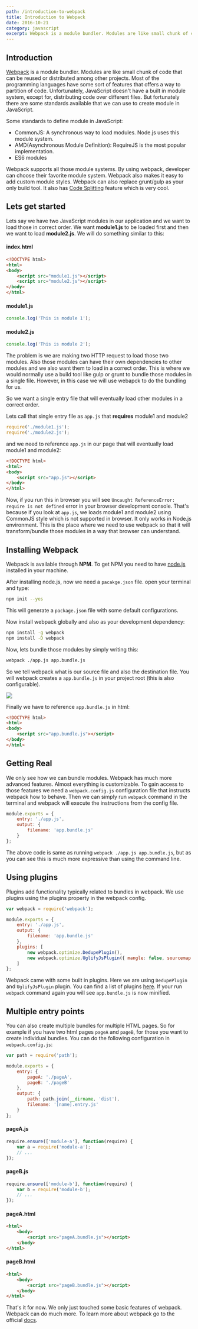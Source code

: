```yaml
---
path: /introduction-to-webpack
title: Introduction to Webpack
date: 2016-10-21
category: javascript
excerpt: Webpack is a module bundler. Modules are like small chunk of code that can be reused or distributed among other projects. Most of the programming languages have some sort of features that offers a way to partition of code...
---
```


## Introduction

[Webpack](https://webpack.github.io/) is a module bundler. Modules are like small chunk of code that can be reused or distributed among other projects. Most of the programming languages have some sort of features that offers a way to partition of code. Unfortunately, JavaScript doesn't have a built in module system, except for, distributing code over different files. But fortunately there are some standards available that we can use to create module in JavaScript.

Some standards to define module in JavaScript:

* CommonJS: A synchronous way to load modules. Node.js uses this module system.
* AMD(Asynchronous Module Definition): RequireJS is the most popular implementation.
* ES6 modules

Webpack supports all those module systems. By using webpack, developer can choose their favorite module system. Webpack also makes it easy to add custom module styles. Webpack can also replace grunt/gulp as your only build tool. It also has [Code Splitting](http://webpack.github.io/docs/code-splitting.html) feature which is very cool.

## Lets get started

Lets say we have two JavaScript modules in our application and we want to load those in correct order. We want **module1.js** to be loaded first and then we want to load **module2.js**. We will do something similar to this:

#### index.html

```html
<!DOCTYPE html>
<html>
<body>
    <script src="module1.js"></script>
    <script src="module2.js"></script>
</body>
</html>
```

#### module1.js

```javascript
console.log('This is module 1');
```

#### module2.js

```javascript
console.log('This is module 2');
```

The problem is we are making two HTTP request to load those two modules. Also those modules can have their own dependencies to other modules and we also want them to load in a correct order. This is where we would normally use a build tool like gulp or grunt to bundle those modules in a single file. However, in this case we will use webapck to do the bundling for us.

So we want a single entry file that will eventually load other modules in a correct order.

Lets call that single entry file as `app.js` that **requires** module1 and module2

```javascript
require('./module1.js');
require('./module2.js');
```

and we need to reference `app.js` in our page that will eventually load module1 and module2:

```html
<!DOCTYPE html>
<html>
<body>
    <script src="app.js"></script>
</body>
</html>
```

Now, if you run this in browser you will see `Uncaught ReferenceError: require is not defined` error in your browser development console. That's because if you look at `app.js`, we loads module1 and module2 using CommonJS style which is not supported in browser. It only works in Node.js environment. This is the place where we need to use webpack so that it will transform/bundle those modules in a way that browser can understand.

## Installing Webpack

Webpack is available through **NPM**. To get NPM you need to have [node.js](https://nodejs.org/en/) installed in your machine.

After installing node.js, now we need a `pacakge.json` file. open your terminal and type:

```bash
npm init --yes
```

This will generate a `package.json` file with some default configurations.

Now install webpack globally and also as your development dependency:

```bash
npm install -g webpack
npm install -D webpack
```

Now, lets bundle those modules by simply writing this:

```bash
webpack ./app.js app.bundle.js
```

So we tell webpack what is our source file and also the destination file. You will webpack creates a `app.bundle.js` in your project root (this is also configurable).

![](https://res.cloudinary.com/shibbir/image/upload/v1477784776/webpack_pzoexp.png)

Finally we have to reference `app.bundle.js` in html:

```html
<!DOCTYPE html>
<html>
<body>
    <script src="app.bundle.js"></script>
</body>
</html>
```

## Getting Real

We only see how we can bundle modules. Webpack has much more advanced features. Almost everything is customizable. To gain access to those features we need a `webpack.config.js` configuration file that instructs webpack how to behave. Then we can simply run `webpack` command in the terminal and webpack will execute the instructions from the config file.

```javascript
module.exports = {
    entry: './app.js',
    output: {
        filename: 'app.bundle.js'
    }
};
```
The above code is same as running `webpack ./app.js app.bundle.js`, but as you can see this is much more expressive than using the command line.

## Using plugins

Plugins add functionality typically related to bundles in webpack. We use plugins using the plugins property in the webpack config.


```javascript
var webpack = require('webpack');

module.exports = {
    entry: './app.js',
    output: {
        filename: 'app.bundle.js'
    },
    plugins: [
        new webpack.optimize.DedupePlugin(),
        new webpack.optimize.UglifyJsPlugin({ mangle: false, sourcemap: false })
    ]
};
```

Webpack came with some built in plugins. Here we are using `DedupePlugin` and `UglifyJsPlugin` plugin. You can find a list of plugins [here](http://webpack.github.io/docs/list-of-plugins.html). If your run `webpack` command again you will see `app.bundle.js` is now minified.

## Multiple entry points

You can also create multiple bundles for multiple HTML pages. So for example if you have two html pages `pageA` and `pageB`, for those you want to create individual bundles. You can do the following configuration in `webpack.config.js`:

```javascript
var path = require('path');

module.exports = {
    entry: {
        pageA: './pageA',
        pageB: './pageB'
    },
    output: {
        path: path.join(__dirname, 'dist'),
        filename: '[name].entry.js'
    }
};
```

#### pageA.js
```javascript
require.ensure(['module-a'], function(require) {
    var a = require('module-a');
    // ...
});
```

#### pageB.js
```javascript
require.ensure(['module-b'], function(require) {
    var b = require('module-b');
    // ...
});
```

#### pageA.html

```html
<html>
    <body>
        <script src="pageA.bundle.js"></script>
    </body>
</html>
```

#### pageB.html

```html
<html>
    <body>
        <script src="pageB.bundle.js"></script>
    </body>
</html>
```

That's it for now. We only just touched some basic features of webpack. Webpack can do much more. To learn more about webpack go to the official [docs](https://webpack.github.io/docs/).
